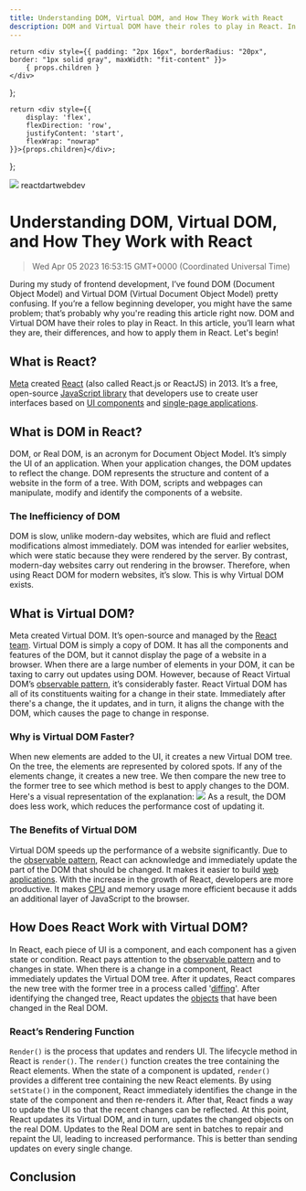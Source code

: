 ```yaml
---
title: Understanding DOM, Virtual DOM, and How They Work with React
description: DOM and Virtual DOM have their roles to play in React. In this article, you’ll learn what they are, their differences, and how to apply them in React. Let's begin!
---
```


    return <div style={{ padding: "2px 16px", borderRadius: "20px", border: "1px solid gray", maxWidth: "fit-content" }}>
        { props.children }
    </div>
};

    return <div style={{
        display: 'flex',
        flexDirection: 'row',
        justifyContent: 'start',
        flexWrap: "nowrap"
    }}>{props.children}</div>;

};

<link rel="canonical" href="https://code.pieces.app/blog/dom-virtual-dom-react" />

![](https://uploads-ssl.webflow.com/6143afec68f555387049efb3/63dd67c112dd872fbc82c8aa_domandvirtualdom_0b22c133a9031c1cbc2e4e135dbcead3_2000.jpeg)
<GridFlexRow><Tag>react</Tag><Tag>dart</Tag><Tag>webdev</Tag></GridFlexRow>

# Understanding DOM, Virtual DOM, and How They Work with React
> Wed Apr 05 2023 16:53:15 GMT+0000 (Coordinated Universal Time)

During my study of frontend development, I’ve found DOM (Document Object Model) and Virtual DOM (Virtual Document Object Model) pretty confusing. If you’re a fellow beginning developer, you might have the same problem; that’s probably why you're reading this article right now.
DOM and Virtual DOM have their roles to play in React. In this article, you’ll learn what they are, their differences, and how to apply them in React. Let's begin!

## What is React?
<a href="https://about.meta.com/" target="_blank" rel="noopener noreferrer">Meta</a> created <a href="https://reactjs.org/" target="_blank" rel="noopener noreferrer">React</a> (also called React.js or ReactJS) in 2013. It’s a free, open-source <a href="https://en.m.wikipedia.org/wiki/JavaScript_library" target="_blank" rel="noopener noreferrer">JavaScript library</a> that developers use to create user interfaces based on <a href="https://www.usability.gov/how-to-and-tools/methods/user-interface-elements.html#:~:text=Interface%20elements%20include%20but%20are,pagination%2C%20slider%2C%20tags%2C%20icons" target="_blank" rel="noopener noreferrer">UI components</a> and <a href="https://developer.mozilla.org/en-US/docs/Glossary/SPA#:~:text=An%20SPA%20(Single%2Dpage%20application,content%20is%20to%20be%20shown." target="_blank" rel="noopener noreferrer">single-page applications</a>.

## What is DOM in React?
DOM, or Real DOM, is an acronym for Document Object Model. It’s simply the UI of an application. When your application changes, the DOM updates to reflect the change. DOM represents the structure and content of a website in the form of a tree. With DOM, scripts and webpages can manipulate, modify and identify the components of a website.

### The Inefficiency of DOM
DOM is slow, unlike modern-day websites, which are fluid and reflect modifications almost immediately. DOM was intended for earlier websites, which were static because they were rendered by the server. By contrast, modern-day websites carry out rendering in the browser. Therefore, when using React DOM for modern websites, it’s slow. This is why Virtual DOM exists.

## What is Virtual DOM?
Meta created Virtual DOM. It’s open-source and managed by the <a href="https://reactjs.org/community/team.html" target="_blank" rel="noopener noreferrer">React team</a>. Virtual DOM is simply a copy of DOM. It has all the components and features of the DOM, but it cannot display the page of a website in a browser.
When there are a large number of elements in your DOM, it can be taxing to carry out updates using DOM. However, because of React Virtual DOM’s <a href="https://en.m.wikipedia.org/wiki/Observer_pattern" target="_blank" rel="noopener noreferrer">observable pattern</a>, it’s considerably faster.
React Virtual DOM has all of its constituents waiting for a change in their state. Immediately after there's a change, the it updates, and in turn, it aligns the change with the DOM, which causes the page to change in response.

### Why is Virtual DOM Faster?
When new elements are added to the UI, it creates a new Virtual DOM tree. On the tree, the elements are represented by colored spots. If any of the elements change, it creates a new tree. We then compare the new tree to the former tree to see which method is best to apply changes to the DOM.
Here's a visual representation of the explanation:
![](https://uploads-ssl.webflow.com/6143afec68f555387049efb3/6398c016e16a9555c00208a2_image1_3751c9be774d54c560a10624c98edc4d_800.jp)
As a result, the DOM does less work, which reduces the performance cost of updating it.

### The Benefits of Virtual DOM
Virtual DOM speeds up the performance of a website significantly. Due to the <a href="https://en.m.wikipedia.org/wiki/Observer_pattern" target="_blank" rel="noopener noreferrer">observable pattern</a>, React can acknowledge and immediately update the part of the DOM that should be changed.
It makes it easier to build <a href="https://en.m.wikipedia.org/wiki/Web_application" target="_blank" rel="noopener noreferrer">web applications</a>. With the increase in the growth of React, developers are more productive.
It makes <a href="https://en.m.wikipedia.org/wiki/Central_processing_unit" target="_blank" rel="noopener noreferrer">CPU</a> and memory usage more efficient because it adds an additional layer of JavaScript to the browser.

## How Does React Work with Virtual DOM?
In React, each piece of UI is a component, and each component has a given state or condition. React pays attention to the <a href="https://en.m.wikipedia.org/wiki/Observer_pattern" target="_blank" rel="noopener noreferrer">observable pattern</a> and to changes in state. When there is a change in a component, React immediately updates the Virtual DOM tree. After it updates, React compares the new tree with the former tree in a process called '<a href="https://www.geeksforgeeks.org/what-is-diffing-algorithm/" target="_blank" rel="noopener noreferrer">diffing</a>'.
After identifying the changed tree, React updates the <a href="https://www.techtarget.com/searchapparchitecture/definition/object" target="_blank" rel="noopener noreferrer">objects</a> that have been changed in the Real DOM.

### React’s Rendering Function
```Render()``` is the process that updates and renders UI. The lifecycle method in React is ```render()```.
The ```render()``` function creates the tree containing the React elements. When the state of a component is updated, ```render()``` provides a different tree containing the new React elements. By using ```setState()``` in the component, React immediately identifies the change in the state of the component and then re-renders it.
After that, React finds a way to update the UI so that the recent changes can be reflected. At this point, React updates its Virtual DOM, and in turn, updates the changed objects on the real DOM.
Updates to the Real DOM are sent in batches to repair and repaint the UI, leading to increased performance. This is better than sending updates on every single change.

## Conclusion

